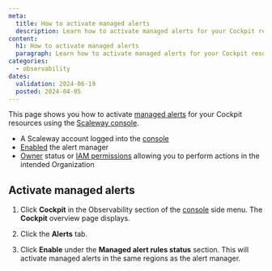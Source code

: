 ```yaml
---
meta:
  title: How to activate managed alerts
  description: Learn how to activate managed alerts for your Cockpit resources using the Scaleway console.
content:
  h1: How to activate managed alerts
  paragraph: Learn how to activate managed alerts for your Cockpit resources using the Scaleway console.
categories:
  - observability
dates:
  validation: 2024-06-19
  posted: 2024-04-05
---
```


This page shows you how to activate [managed alerts](/observability/cockpit/concepts/#managed-alerts/) for your Cockpit resources using the [Scaleway console](https://console.scaleway.com/).

<Macro id="requirements" />

  - A Scaleway account logged into the [console](https://console.scaleway.com/)
  - [Enabled](/observability/cockpit/how-to/enable-alert-manager/) the alert manager
  - [Owner](/identity-and-access-management/iam/concepts/#owner/) status or [IAM permissions](/identity-and-access-management/iam/concepts/#permission/) allowing you to perform actions in the intended Organization

## Activate managed alerts

1. Click **Cockpit** in the Observability section of the [console](https://console.scaleway.com/) side menu. The **Cockpit** overview page displays.

2. Click the **Alerts** tab.

3. Click **Enable** under the **Managed alert rules status** section. This will activate managed alerts in the same regions as the alert manager.
